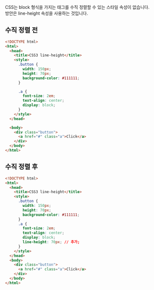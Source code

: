 
<div className={styles["Welcome"]}>

CSS는 block 형식을 가지는 태그를 수직 정렬할 수 있는 스타일 속성이 없습니다.  
방안은 line-height 속성을 사용하는 것입니다.

## 수직 정렬 전

```html
<!DOCTYPE html>
<html>
  <head>
    <title>CSS3 line-height</title>
    <style>
      .button {
        width: 150px;
        height: 70px;
        background-color: #111111;
      }

      .a {
        font-size: 2em;
        text-align: center;
        display: block;
      }
    </style>
  </head>

  <body>
    <div class="button">
      <a href="#" class="a">Click</a>
    </div>
  </body>
</html>
```

## 수직 정렬 후

```html
<!DOCTYPE html>
<html>
  <head>
    <title>CSS3 line-height</title>
    <style>
      .button {
        width: 150px;
        height: 70px;
        background-color: #111111;
      }
      .a {
        font-size: 2em;
        text-align: center;
        display: block;
        line-height: 70px; // 추가;
      }
    </style>
  </head>
  <body>
    <div class="button">
      <a href="#" class="a">Click</a>
    </div>
  </body>
</html>
```

</div>
